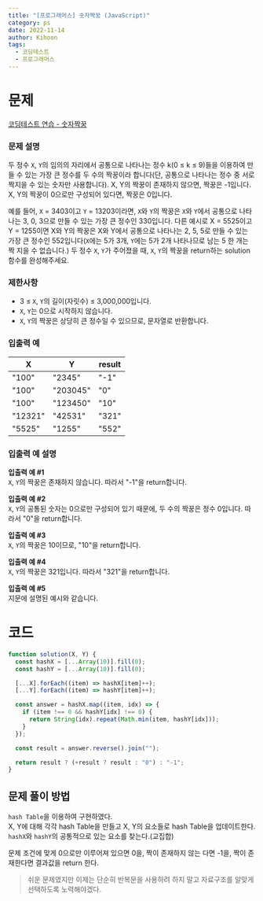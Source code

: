 ```yaml
---
title: "[프로그래머스] 숫자짝꿍 (JavaScript)"
category: ps
date: 2022-11-14
author: Kihoon
tags:
  - 코딩테스트
  - 프로그래머스
---
```


# 문제

[코딩테스트 연습 - 숫자짝꿍](https://school.programmers.co.kr/learn/courses/30/lessons/131128)

### 문제 설명

두 정수 `X`, `Y`의 임의의 자리에서 공통으로 나타나는 정수 k(0 ≤ k ≤ 9)들을 이용하여 만들 수 있는 가장 큰 정수를 두 수의 짝꿍이라 합니다(단, 공통으로 나타나는 정수 중 서로 짝지을 수 있는 숫자만 사용합니다). X, Y의 짝꿍이 존재하지 않으면, 짝꿍은 -1입니다. X, Y의 짝꿍이 0으로만 구성되어 있다면, 짝꿍은 0입니다.

예를 들어, `X` = 3403이고 `Y` = 13203이라면, `X`와 `Y`의 짝꿍은 `X`와 `Y`에서 공통으로 나타나는 3, 0, 3으로 만들 수 있는 가장 큰 정수인 330입니다. 다른 예시로 X = 5525이고 Y = 1255이면 X와 Y의 짝꿍은 X와 Y에서 공통으로 나타나는 2, 5, 5로 만들 수 있는 가장 큰 정수인 552입니다(`X`에는 5가 3개, `Y`에는 5가 2개 나타나므로 남는 5 한 개는 짝 지을 수 없습니다.)
두 정수 `X`, `Y`가 주어졌을 때, `X`, `Y`의 짝꿍을 return하는 solution 함수를 완성해주세요.

### 제한사항

- 3 ≤ `X`, `Y`의 길이(자릿수) ≤ 3,000,000입니다.
- `X`, `Y`는 0으로 시작하지 않습니다.
- `X`, `Y`의 짝꿍은 상당히 큰 정수일 수 있으므로, 문자열로 반환합니다.

### 입출력 예

| X       | Y        | result |
| ------- | -------- | ------ |
| "100"   | "2345"   | "-1"   |
| "100"   | "203045" | "0"    |
| "100"   | "123450" | "10"   |
| "12321" | "42531"  | "321"  |
| "5525"  | "1255"   | "552"  |

### 입출력 예 설명

**입출력 예 #1** <br/>
`X`, `Y`의 짝꿍은 존재하지 않습니다. 따라서 "-1"을 return합니다.

**입출력 예 #2** <br/>
`X`, `Y`의 공통된 숫자는 0으로만 구성되어 있기 때문에, 두 수의 짝꿍은 정수 0입니다. 따라서 "0"을 return합니다.

**입출력 예 #3** <br/>
`X`, `Y`의 짝꿍은 10이므로, "10"을 return합니다.

**입출력 예 #4** <br/>
`X`, `Y`의 짝꿍은 321입니다. 따라서 "321"을 return합니다.

**입출력 예 #5** <br/>
지문에 설명된 예시와 같습니다.

# 코드

```jsx
function solution(X, Y) {
  const hashX = [...Array(10)].fill(0);
  const hashY = [...Array(10)].fill(0);

  [...X].forEach((item) => hashX[item]++);
  [...Y].forEach((item) => hashY[item]++);

  const answer = hashX.map((item, idx) => {
    if (item !== 0 && hashY[idx] !== 0) {
      return String(idx).repeat(Math.min(item, hashY[idx]));
    }
  });

  const result = answer.reverse().join("");

  return result ? (+result ? result : "0") : "-1";
}
```

## 문제 풀이 방법

`hash Table`을 이용하여 구현하였다.<br/>
X, Y에 대해 각각 hash Table을 만들고 X, Y의 요소들로 hash Table을 업데이트한다.<br/>
`hashX`와 `hashY`의 공통적으로 있는 요소를 찾는다.(교집합)

문제 조건에 맞게 0으로만 이루어져 있으면 0을, 짝이 존재하지 않는 다면 -1을, 짝이 존재한다면 결과값을 return 한다.

> 쉬운 문제였지만 이제는 단순히 반복문을 사용하려 하지 말고 자료구조를 알맞게 선택하도록 노력해야겠다.

